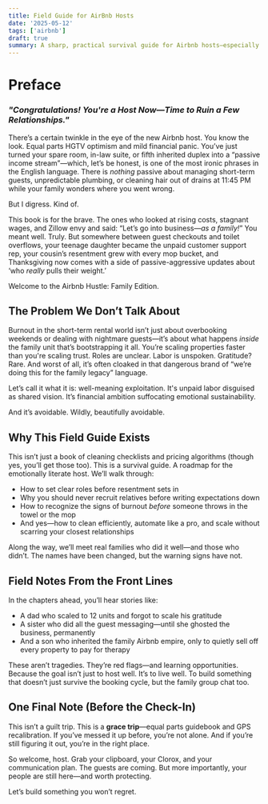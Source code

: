 ```yaml
---
title: Field Guide for AirBnb Hosts
date: '2025-05-12'
tags: ['airbnb']
draft: true
summary: A sharp, practical survival guide for Airbnb hosts—especially families—on how to grow a rental business without burning out relationships, losing boundaries, or cleaning toilets forever in silence.
---
```



# Preface  
### *"Congratulations! You're a Host Now—Time to Ruin a Few Relationships."*

There’s a certain twinkle in the eye of the new Airbnb host. You know the look. Equal parts HGTV optimism and mild financial panic. You’ve just turned your spare room, in-law suite, or fifth inherited duplex into a “passive income stream”—which, let’s be honest, is one of the most ironic phrases in the English language. There is *nothing* passive about managing short-term guests, unpredictable plumbing, or cleaning hair out of drains at 11:45 PM while your family wonders where you went wrong.

But I digress. Kind of.

This book is for the brave. The ones who looked at rising costs, stagnant wages, and Zillow envy and said: “Let’s go into business—*as a family!*” You meant well. Truly. But somewhere between guest checkouts and toilet overflows, your teenage daughter became the unpaid customer support rep, your cousin’s resentment grew with every mop bucket, and Thanksgiving now comes with a side of passive-aggressive updates about ‘who *really* pulls their weight.’

Welcome to the Airbnb Hustle: Family Edition.

## The Problem We Don’t Talk About

Burnout in the short-term rental world isn’t just about overbooking weekends or dealing with nightmare guests—it’s about what happens *inside* the family unit that’s bootstrapping it all. You’re scaling properties faster than you're scaling trust. Roles are unclear. Labor is unspoken. Gratitude? Rare. And worst of all, it’s often cloaked in that dangerous brand of “we’re doing this for the family legacy” language.

Let’s call it what it is: well-meaning exploitation. It's unpaid labor disguised as shared vision. It’s financial ambition suffocating emotional sustainability.

And it’s avoidable. Wildly, beautifully avoidable.

## Why This Field Guide Exists

This isn’t just a book of cleaning checklists and pricing algorithms (though yes, you’ll get those too). This is a survival guide. A roadmap for the emotionally literate host. We’ll walk through:
- How to set clear roles before resentment sets in  
- Why you should never recruit relatives before writing expectations down  
- How to recognize the signs of burnout *before* someone throws in the towel or the mop  
- And yes—how to clean efficiently, automate like a pro, and scale without scarring your closest relationships

Along the way, we’ll meet real families who did it well—and those who didn’t. The names have been changed, but the warning signs have not.

## Field Notes From the Front Lines

In the chapters ahead, you’ll hear stories like:
- A dad who scaled to 12 units and forgot to scale his gratitude  
- A sister who did all the guest messaging—until she ghosted the business, permanently  
- And a son who inherited the family Airbnb empire, only to quietly sell off every property to pay for therapy

These aren’t tragedies. They’re red flags—and learning opportunities. Because the goal isn’t just to host well. It’s to live well. To build something that doesn’t just survive the booking cycle, but the family group chat too.

## One Final Note (Before the Check-In)

This isn’t a guilt trip. This is a **grace trip**—equal parts guidebook and GPS recalibration. If you’ve messed it up before, you’re not alone. And if you’re still figuring it out, you’re in the right place.

So welcome, host. Grab your clipboard, your Clorox, and your communication plan. The guests are coming. But more importantly, your people are still here—and worth protecting.

Let’s build something you won’t regret.

